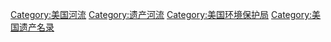 [[Category:美国河流|Category:美国河流]]
[[Category:遗产河流|Category:遗产河流]]
[[Category:美国环境保护局|Category:美国环境保护局]]
[[Category:美国遗产名录|Category:美国遗产名录]]